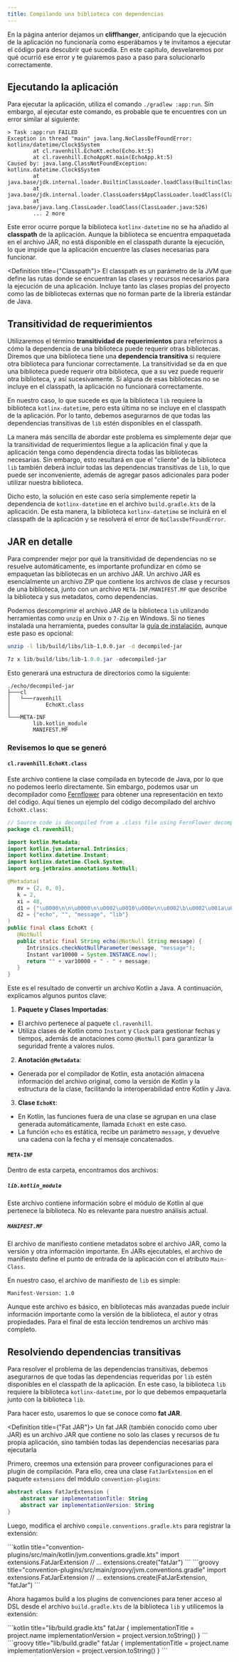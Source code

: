 ```yaml
---
title: Compilando una biblioteca con dependencias
---
```


<ReadingTime/>

En la página anterior dejamos un **cliffhanger**, anticipando que la ejecución de la aplicación no funcionaría como esperábamos y te invitamos a ejecutar el código para descubrir qué sucedía. En este capítulo, desvelaremos por qué ocurrió ese error y te guiaremos paso a paso para solucionarlo correctamente.

## Ejecutando la aplicación

Para ejecutar la aplicación, utiliza el comando `./gradlew :app:run`. Sin embargo, al ejecutar este comando, es probable que te encuentres con un error similar al siguiente:

```plaintext
> Task :app:run FAILED
Exception in thread "main" java.lang.NoClassDefFoundError: kotlinx/datetime/Clock$System
        at cl.ravenhill.EchoKt.echo(Echo.kt:5)
        at cl.ravenhill.EchoAppKt.main(EchoApp.kt:5)
Caused by: java.lang.ClassNotFoundException: kotlinx.datetime.Clock$System
        at java.base/jdk.internal.loader.BuiltinClassLoader.loadClass(BuiltinClassLoader.java:641)
        at java.base/jdk.internal.loader.ClassLoaders$AppClassLoader.loadClass(ClassLoaders.java:188)
        at java.base/java.lang.ClassLoader.loadClass(ClassLoader.java:526)
        ... 2 more
```

Este error ocurre porque la biblioteca `kotlinx-datetime` no se ha añadido al **classpath** de la aplicación. Aunque la biblioteca se encuentra empaquetada en el archivo JAR, no está disponible en el classpath durante la ejecución, lo que impide que la aplicación encuentre las clases necesarias para funcionar.

<Definition title={"Classpath"}>
    El classpath es un parámetro de la JVM que define las rutas donde se encuentran las clases y recursos necesarios para la ejecución de una aplicación. Incluye tanto las clases propias del proyecto como las de bibliotecas externas que no forman parte de la librería estándar de Java.
</Definition>

## Transitividad de requerimientos

Utilizaremos el término **transitividad de requerimientos** para referirnos a cómo la dependencia de una biblioteca puede requerir otras bibliotecas. Diremos que una biblioteca tiene una **dependencia transitiva** si requiere otra biblioteca para funcionar correctamente. La transitividad se da en que una biblioteca puede requerir otra biblioteca, que a su vez puede requerir otra biblioteca, y así sucesivamente. Si alguna de esas bibliotecas no se incluye en el classpath, la aplicación no funcionará correctamente.

En nuestro caso, lo que sucede es que la biblioteca `lib` requiere la biblioteca `kotlinx-datetime`, pero esta última no se incluye en el classpath de la aplicación. Por lo tanto, debemos asegurarnos de que todas las dependencias transitivas de `lib` estén disponibles en el classpath.

La manera más sencilla de abordar este problema es simplemente dejar que la transitividad de requerimientos llegue a la aplicación final y que la aplicación tenga como dependencia directa todas las bibliotecas necesarias. Sin embargo, esto resultará en que el "cliente" de la biblioteca `lib` también deberá incluir todas las dependencias transitivas de `lib`, lo que puede ser inconveniente, además de agregar pasos adicionales para poder utilizar nuestra biblioteca.

Dicho esto, la solución en este caso sería simplemente repetir la dependencia de `kotlinx-datetime` en el archivo `build.gradle.kts` de la aplicación. De esta manera, la biblioteca `kotlinx-datetime` se incluirá en el classpath de la aplicación y se resolverá el error de `NoClassDefFoundError`.

## JAR en detalle

Para comprender mejor por qué la transitividad de dependencias no se resuelve automáticamente, es importante profundizar en cómo se empaquetan las bibliotecas en un archivo JAR. Un archivo JAR es esencialmente un archivo ZIP que contiene los archivos de clase y recursos de una biblioteca, junto con un archivo `META-INF/MANIFEST.MF` que describe la biblioteca y sus metadatos, como dependencias.

Podemos descomprimir el archivo JAR de la biblioteca `lib` utilizando herramientas como `unzip` en Unix o `7-Zip` en Windows. Si no tienes instalada una herramienta, puedes consultar la [guía de instalación](../../installation), aunque este paso es opcional:

```bash title="Unix"
unzip -l lib/build/libs/lib-1.0.0.jar -d decompiled-jar
```

```powershell title="Windows"
7z x lib/build/libs/lib-1.0.0.jar -odecompiled-jar
```

Esto generará una estructura de directorios como la siguiente:

```plaintext
./echo/decompiled-jar
├───cl
│   └───ravenhill
│           EchoKt.class
│
└───META-INF
        lib.kotlin_module
        MANIFEST.MF
```

### Revisemos lo que se generó

#### `cl.ravenhill.EchoKt.class`

Este archivo contiene la clase compilada en bytecode de Java, por lo que no podemos leerlo directamente. Sin embargo, podemos usar un decompilador como [Fernflower](http://www.javadecompilers.com) para obtener una representación en texto del código. Aquí tienes un ejemplo del código decompilado del archivo `EchoKt.class`:

```java
// Source code is decompiled from a .class file using FernFlower decompiler.
package cl.ravenhill;

import kotlin.Metadata;
import kotlin.jvm.internal.Intrinsics;
import kotlinx.datetime.Instant;
import kotlinx.datetime.Clock.System;
import org.jetbrains.annotations.NotNull;

@Metadata(
   mv = {2, 0, 0},
   k = 2,
   xi = 48,
   d1 = {"\u0000\n\n\u0000\n\u0002\u0010\u000e\n\u0002\b\u0002\u001a\u000e\u0010\u0000\u001a\u00020\u00012\u0006\u0010\u0002\u001a\u00020\u0001\u00a8\u0006\u0003"},
   d2 = {"echo", "", "message", "lib"}
)
public final class EchoKt {
   @NotNull
   public static final String echo(@NotNull String message) {
      Intrinsics.checkNotNullParameter(message, "message");
      Instant var10000 = System.INSTANCE.now();
      return "" + var10000 + " - " + message;
   }
}
```

Este es el resultado de convertir un archivo Kotlin a Java. A continuación, explicamos algunos puntos clave:

1. **Paquete y Clases Importadas**:
- El archivo pertenece al paquete `cl.ravenhill`.
- Utiliza clases de Kotlin como `Instant` y `Clock` para gestionar fechas y tiempos, además de anotaciones como `@NotNull` para garantizar la seguridad frente a valores nulos.

2. **Anotación `@Metadata`**:
- Generada por el compilador de Kotlin, esta anotación almacena información del archivo original, como la versión de Kotlin y la estructura de la clase, facilitando la interoperabilidad entre Kotlin y Java.

3. **Clase `EchoKt`**:
- En Kotlin, las funciones fuera de una clase se agrupan en una clase generada automáticamente, llamada `EchoKt` en este caso.
- La función `echo` es estática, recibe un parámetro `message`, y devuelve una cadena con la fecha y el mensaje concatenados.

#### `META-INF`

Dentro de esta carpeta, encontramos dos archivos:

##### `lib.kotlin_module`

Este archivo contiene información sobre el módulo de Kotlin al que pertenece la biblioteca. No es relevante para nuestro análisis actual.

##### `MANIFEST.MF`

El archivo de manifiesto contiene metadatos sobre el archivo JAR, como la versión y otra información importante. En JARs ejecutables, el archivo de manifiesto define el punto de entrada de la aplicación con el atributo `Main-Class`.

En nuestro caso, el archivo de manifiesto de `lib` es simple:

```plaintext
Manifest-Version: 1.0
```

Aunque este archivo es básico, en bibliotecas más avanzadas puede incluir información importante como la versión de la biblioteca, el autor y otras propiedades. Para el final de esta lección tendremos un archivo más completo.

## Resolviendo dependencias transitivas

Para resolver el problema de las dependencias transitivas, debemos asegurarnos de que todas las dependencias requeridas por `lib` estén disponibles en el classpath de la aplicación. En este caso, la biblioteca `lib` requiere la biblioteca `kotlinx-datetime`, por lo que debemos empaquetarla junto con la biblioteca `lib`.

Para hacer esto, usaremos lo que se conoce como **fat JAR**.

<Definition title={"Fat JAR"}>
    Un fat JAR (también conocido como uber JAR) es un archivo JAR que contiene no solo las clases y recursos de tu propia aplicación, sino también todas las dependencias necesarias para ejecutarla
</Definition>

Primero, creemos una extensión para proveer configuraciones para el plugin de compilación. Para ello, crea una clase `FatJarExtension` en el paquete `extensions` del módulo `convention-plugins`:

```kotlin title="convention-plugins/src/main/kotlin/extensions/FatJarExtension.kt"
abstract class FatJarExtension {
    abstract var implementationTitle: String
    abstract var implementationVersion: String
}
```

Luego, modifica el archivo `compile.conventions.gradle.kts` para registrar la extensión:

<Tabs>
    <TabItem value="Kotlin DSL" label="Kotlin DSL">
        ```kotlin title="convention-plugins/src/main/kotlin/jvm.conventions.gradle.kts"
        import extensions.FatJarExtension
        // ...
        extensions.create<FatJarExtension>("fatJar")
        ```
    </TabItem>
    <TabItem value="Groovy" label="Groovy">
        ```groovy title="convention-plugins/src/main/groovy/jvm.conventions.gradle"
        import extensions.FatJarExtension
        // ...
        extensions.create(FatJarExtension, "fatJar")
        ```
    </TabItem>
</Tabs>

Ahora hagamos build a los plugins de convenciones para tener acceso al DSL desde el archivo `build.gradle.kts` de la biblioteca `lib` y utilicemos la extensión:

<Tabs>
    <TabItem value="Kotlin DSL" label="Kotlin DSL">
        ```kotlin title="lib/build.gradle.kts"
        fatJar {
            implementationTitle = project.name
            implementationVersion = project.version.toString()
        }
        ```
    </TabItem>
    <TabItem value="Groovy" label="Groovy">
        ```groovy title="lib/build.gradle"
        fatJar {
            implementationTitle = project.name
            implementationVersion = project.version.toString()
        }
        ```
    </TabItem>
</Tabs>